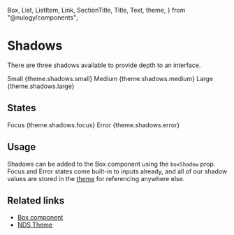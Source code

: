   Box,
  List,
  ListItem,
  Link,
  SectionTitle,
  Title,
  Text,
  theme,
} from "@nulogy/components";

# Shadows

There are three shadows available to provide depth to an interface.

<Box bg="lightGrey" p="x6" maxWidth={COPY_WIDTH} m="0 auto">
  <Box p="x2" bg="white" boxShadow="small" mb="x2">
    <Text fontWeight="bold">Small</Text>
    <Text fontFamily="mono" fontSize="smaller">
      {theme.shadows.small}
    </Text>
  </Box>
  <Box py="x4" px="x2" bg="white" boxShadow="medium" mb="x2">
    <Text fontWeight="bold">Medium</Text>
    <Text fontFamily="mono" fontSize="smaller">
      {theme.shadows.medium}
    </Text>
  </Box>
  <Box py="x8" px="x2" bg="white" boxShadow="large">
    <Text fontWeight="bold">Large</Text>
    <Text fontFamily="mono" fontSize="smaller">
      {theme.shadows.large}
    </Text>
  </Box>
</Box>

## States

<Box maxWidth={COPY_WIDTH} m="0 auto">
  <Box p="x2" bg="white" boxShadow="focus" mb="x2" borderRadius="medium">
    <Text fontWeight="bold">Focus</Text>
    <Text fontFamily="mono" fontSize="smaller">
      {theme.shadows.focus}
    </Text>
  </Box>
  <Box p="x2" bg="white" boxShadow="error" mb="x2" borderRadius="medium">
    <Text fontWeight="bold">Error</Text>
    <Text fontFamily="mono" fontSize="smaller">
      {theme.shadows.error}
    </Text>
  </Box>
</Box>

## Usage

Shadows can be added to the Box component using the `boxShadow` prop. Focus and Error states come built-in to inputs already, and all of our shadow values are stored in the [theme](/theme) for referencing anywhere else.

## Related links

- [Box component](/components/box)
- [NDS Theme](/theme)
